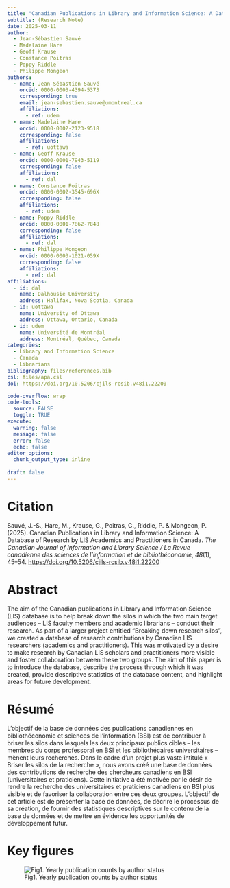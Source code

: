 ```yaml
---
title: "Canadian Publications in Library and Information Science: A Database of research by LIS academics and practitioners in Canada"
subtitle: (Research Note)
date: 2025-03-11
author:
  - Jean-Sébastien Sauvé
  - Madelaine Hare
  - Geoff Krause
  - Constance Poitras
  - Poppy Riddle
  - Philippe Mongeon
authors:
  - name: Jean-Sébastien Sauvé 
    orcid: 0000-0003-4394-5373
    corresponding: true
    email: jean-sebastien.sauve@umontreal.ca
    affiliations: 
      - ref: udem
  - name: Madelaine Hare
    orcid: 0000-0002-2123-9518
    corresponding: false
    affiliations: 
      - ref: uottawa
  - name: Geoff Krause
    orcid: 0000-0001-7943-5119
    corresponding: false
    affiliations: 
      - ref: dal
  - name: Constance Poitras
    orcid: 0000-0002-3545-696X
    corresponding: false
    affiliations: 
      - ref: udem
  - name: Poppy Riddle
    orcid: 0000-0001-7862-7848
    corresponding: false
    affiliations: 
      - ref: dal
  - name: Philippe Mongeon
    orcid: 0000-0003-1021-059X
    corresponding: false
    affiliations:
      - ref: dal
affiliations:
  - id: dal
    name: Dalhousie University
    address: Halifax, Nova Scotia, Canada
  - id: uottawa
    name: University of Ottawa
    address: Ottawa, Ontario, Canada
  - id: udem
    name: Université de Montréal
    address: Montréal, Québec, Canada
categories: 
  - Library and Information Science
  - Canada
  - Librarians
bibliography: files/references.bib
csl: files/apa.csl
doi: https://doi.org/10.5206/cjils-rcsib.v48i1.22200

code-overflow: wrap
code-tools: 
  source: FALSE
  toggle: TRUE
execute:
  warning: false
  message: false
  error: false
  echo: false
editor_options: 
  chunk_output_type: inline
  
draft: false
---
```


# Citation

Sauvé, J.-S., Hare, M., Krause, G., Poitras, C., Riddle, P. & Mongeon, P. (2025). Canadian Publications in Library and Information Science: A Database of Research by LIS Academics and Practitioners in Canada. *The Canadian Journal of Information and Library Science / La Revue canadienne des sciences de l’information et de bibliothéconomie*, *48*(1), 45–54. <https://doi.org/10.5206/cjils-rcsib.v48i1.22200>

# Abstract

The aim of the Canadian publications in Library and Information Science (LIS) database is to help break down the silos in which the two main target audiences – LIS faculty members and academic librarians – conduct their research. As part of a larger project entitled “Breaking down research silos”, we created a database of research contributions by Canadian LIS researchers (academics and practitioners). This was motivated by a desire to make research by Canadian LIS scholars and practitioners more visible and foster collaboration between these two groups. The aim of this paper is to introduce the database, describe the process through which it was created, provide descriptive statistics of the database content, and highlight areas for future development.

# **Résumé**

L'objectif de la base de données des publications canadiennes en bibliothéconomie et sciences de l'information (BSI) est de contribuer à briser les silos dans lesquels les deux principaux publics cibles – les membres du corps professoral en BSI et les bibliothécaires universitaires – mènent leurs recherches. Dans le cadre d'un projet plus vaste intitulé « Briser les silos de la recherche », nous avons créé une base de données des contributions de recherche des chercheurs canadiens en BSI (universitaires et praticiens). Cette initiative a été motivée par le désir de rendre la recherche des universitaires et praticiens canadiens en BSI plus visible et de favoriser la collaboration entre ces deux groupes. L'objectif de cet article est de présenter la base de données, de décrire le processus de sa création, de fournir des statistiques descriptives sur le contenu de la base de données et de mettre en évidence les opportunités de développement futur.

# Key figures

![Fig1. Yearly publication counts by author status](images/clipboard-3218361620.png){fig-align="center"}

